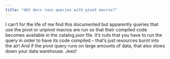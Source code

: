 ```yaml
---
title: "dbt docs runs queries with pivot macros?"
---
```


I can't for the life of me find this documented but apparently queries that use the pivot or unpivot macros are run so that their compiled code becomes available in the catalog.json file. It's nuts that you have to run the query in order to have its code compiled – that's just resources burnt into the air! And if the pivot query runs on large amounts of data, that also slows down your data warehouse. Jeez! 
